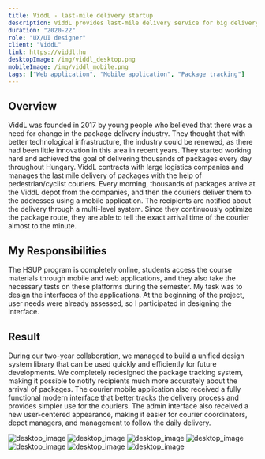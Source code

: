```yaml
---
title: ViddL - last-mile delivery startup
description: ViddL provides last-mile delivery service for big delivery companies. The startup has an admin UI for offices where they can manage the parcels and couriers and a mobile app for delivery.
duration: "2020-22"
role: "UX/UI designer"
client: "ViddL"
link: https://viddl.hu
desktopImage: /img/viddl_desktop.png
mobileImage: /img/viddl_mobile.png
tags: ["Web application", "Mobile application", "Package tracking"]
---
```


## Overview

ViddL was founded in 2017 by young people who believed that there was a need for change in the package delivery industry. They thought that with better technological infrastructure, the industry could be renewed, as there had been little innovation in this area in recent years. They started working hard and achieved the goal of delivering thousands of packages every day throughout Hungary. ViddL contracts with large logistics companies and manages the last mile delivery of packages with the help of pedestrian/cyclist couriers. Every morning, thousands of packages arrive at the ViddL depot from the companies, and then the couriers deliver them to the addresses using a mobile application. The recipients are notified about the delivery through a multi-level system. Since they continuously optimize the package route, they are able to tell the exact arrival time of the courier almost to the minute.

## My Responsibilities

The HSUP program is completely online, students access the course materials through mobile and web applications, and they also take the necessary tests on these platforms during the semester. My task was to design the interfaces of the applications. At the beginning of the project, user needs were already assessed, so I participated in designing the interface.

## Result

During our two-year collaboration, we managed to build a unified design system library that can be used quickly and efficiently for future developments. We completely redesigned the package tracking system, making it possible to notify recipients much more accurately about the arrival of packages. The courier mobile application also received a fully functional modern interface that better tracks the delivery process and provides simpler use for the couriers. The admin interface also received a new user-centered appearance, making it easier for courier coordinators, depot managers, and management to follow the daily delivery.

<Fade triggerOnce>
  <Image
    src="/img/viddl/viddl_1.png"
    alt="desktop_image"
    width={1200}
    height={600}
    className="md:mt-[76px] w-full max-w-3xl"
  />
</Fade>

<Fade triggerOnce>
  <Image
    src="/img/viddl/viddl_2.png"
    alt="desktop_image"
    width={1200}
    height={600}
    className="md:mt-[76px] w-full max-w-3xl"
  />
</Fade>

<Fade triggerOnce>
  <Image
    src="/img/viddl/viddl_3.png"
    alt="desktop_image"
    width={1200}
    height={600}
    className="md:mt-[76px] w-full max-w-3xl"
  />
</Fade>

<Fade triggerOnce>
  <Image
    src="/img/viddl/viddl_4.png"
    alt="desktop_image"
    width={1200}
    height={600}
    className="md:mt-[76px] w-full max-w-3xl"
  />
</Fade>

<Fade triggerOnce>
  <Image
    src="/img/viddl/viddl_5-1.png"
    alt="desktop_image"
    width={1200}
    height={600}
    className="md:mt-[76px] w-full max-w-3xl"
  />
</Fade>

<Fade triggerOnce>
  <Image
    src="/img/viddl/viddl_6.png"
    alt="desktop_image"
    width={1200}
    height={600}
    className="md:mt-[76px] w-full max-w-3xl"
  />
</Fade>

<Fade triggerOnce>
  <Image
    src="/img/viddl/viddl_7.png"
    alt="desktop_image"
    width={1200}
    height={600}
    className="md:mt-[76px] w-full max-w-3xl"
  />
</Fade>
